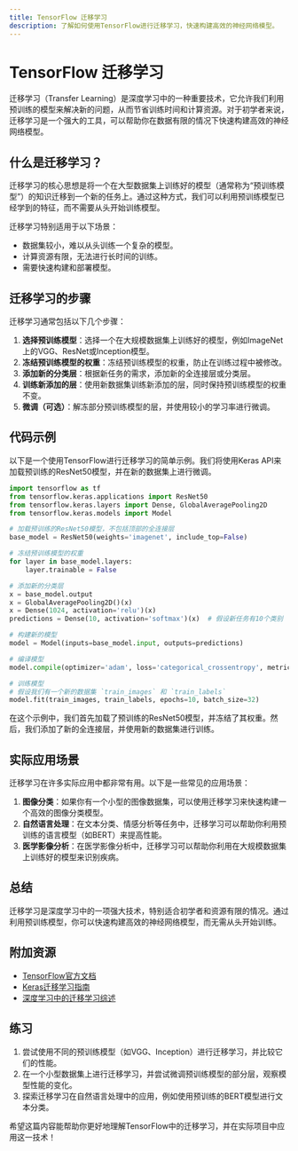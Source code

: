 ```yaml
---
title: TensorFlow 迁移学习
description: 了解如何使用TensorFlow进行迁移学习，快速构建高效的神经网络模型。
---
```


# TensorFlow 迁移学习

迁移学习（Transfer Learning）是深度学习中的一种重要技术，它允许我们利用预训练的模型来解决新的问题，从而节省训练时间和计算资源。对于初学者来说，迁移学习是一个强大的工具，可以帮助你在数据有限的情况下快速构建高效的神经网络模型。

## 什么是迁移学习？

迁移学习的核心思想是将一个在大型数据集上训练好的模型（通常称为“预训练模型”）的知识迁移到一个新的任务上。通过这种方式，我们可以利用预训练模型已经学到的特征，而不需要从头开始训练模型。

迁移学习特别适用于以下场景：
- 数据集较小，难以从头训练一个复杂的模型。
- 计算资源有限，无法进行长时间的训练。
- 需要快速构建和部署模型。

## 迁移学习的步骤

迁移学习通常包括以下几个步骤：

1. **选择预训练模型**：选择一个在大规模数据集上训练好的模型，例如ImageNet上的VGG、ResNet或Inception模型。
2. **冻结预训练模型的权重**：冻结预训练模型的权重，防止在训练过程中被修改。
3. **添加新的分类层**：根据新任务的需求，添加新的全连接层或分类层。
4. **训练新添加的层**：使用新数据集训练新添加的层，同时保持预训练模型的权重不变。
5. **微调（可选）**：解冻部分预训练模型的层，并使用较小的学习率进行微调。

## 代码示例

以下是一个使用TensorFlow进行迁移学习的简单示例。我们将使用Keras API来加载预训练的ResNet50模型，并在新的数据集上进行微调。

```python
import tensorflow as tf
from tensorflow.keras.applications import ResNet50
from tensorflow.keras.layers import Dense, GlobalAveragePooling2D
from tensorflow.keras.models import Model

# 加载预训练的ResNet50模型，不包括顶部的全连接层
base_model = ResNet50(weights='imagenet', include_top=False)

# 冻结预训练模型的权重
for layer in base_model.layers:
    layer.trainable = False

# 添加新的分类层
x = base_model.output
x = GlobalAveragePooling2D()(x)
x = Dense(1024, activation='relu')(x)
predictions = Dense(10, activation='softmax')(x)  # 假设新任务有10个类别

# 构建新的模型
model = Model(inputs=base_model.input, outputs=predictions)

# 编译模型
model.compile(optimizer='adam', loss='categorical_crossentropy', metrics=['accuracy'])

# 训练模型
# 假设我们有一个新的数据集 `train_images` 和 `train_labels`
model.fit(train_images, train_labels, epochs=10, batch_size=32)
```

在这个示例中，我们首先加载了预训练的ResNet50模型，并冻结了其权重。然后，我们添加了新的全连接层，并使用新的数据集进行训练。

## 实际应用场景

迁移学习在许多实际应用中都非常有用。以下是一些常见的应用场景：

1. **图像分类**：如果你有一个小型的图像数据集，可以使用迁移学习来快速构建一个高效的图像分类模型。
2. **自然语言处理**：在文本分类、情感分析等任务中，迁移学习可以帮助你利用预训练的语言模型（如BERT）来提高性能。
3. **医学影像分析**：在医学影像分析中，迁移学习可以帮助你利用在大规模数据集上训练好的模型来识别疾病。

## 总结

迁移学习是深度学习中的一项强大技术，特别适合初学者和资源有限的情况。通过利用预训练模型，你可以快速构建高效的神经网络模型，而无需从头开始训练。

## 附加资源

- [TensorFlow官方文档](https://www.tensorflow.org/tutorials/images/transfer_learning)
- [Keras迁移学习指南](https://keras.io/guides/transfer_learning/)
- [深度学习中的迁移学习综述](https://arxiv.org/abs/1411.1792)

## 练习

1. 尝试使用不同的预训练模型（如VGG、Inception）进行迁移学习，并比较它们的性能。
2. 在一个小型数据集上进行迁移学习，并尝试微调预训练模型的部分层，观察模型性能的变化。
3. 探索迁移学习在自然语言处理中的应用，例如使用预训练的BERT模型进行文本分类。

希望这篇内容能帮助你更好地理解TensorFlow中的迁移学习，并在实际项目中应用这一技术！